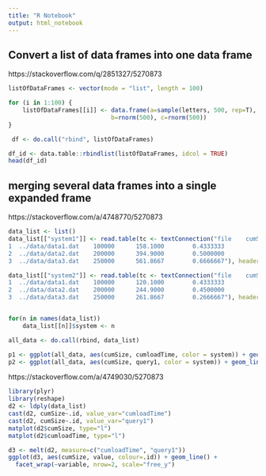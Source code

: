 ```yaml
---
title: "R Notebook"
output: html_notebook
---
```


## Convert a list of data frames into one data frame

https://stackoverflow.com/q/2851327/5270873

```r
listOfDataFrames <- vector(mode = "list", length = 100)

for (i in 1:100) {
    listOfDataFrames[[i]] <- data.frame(a=sample(letters, 500, rep=T),
                             b=rnorm(500), c=rnorm(500))
}

 df <- do.call("rbind", listOfDataFrames)
```


```r
df_id <- data.table::rbindlist(listOfDataFrames, idcol = TRUE)
head(df_id)
```

## merging several data frames into a single expanded frame

https://stackoverflow.com/a/4748770/5270873

```r
data_list <- list()
data_list[["system1"]] <- read.table(tc <- textConnection("file    cumSize     cumloadTime     query1
1  ../data/data1.dat    100000      158.1000        0.4333333
2  ../data/data2.dat    200000      394.9000        0.5000000
3  ../data/data3.dat    250000      561.8667        0.6666667"), header = TRUE); close(tc)

data_list[["system2"]] <- read.table(tc <- textConnection("file    cumSize     cumloadTime     query1
1  ../data/data1.dat    100000      120.1000        0.4333333
2  ../data/data2.dat    200000      244.9000        0.4500000
3  ../data/data3.dat    250000      261.8667        0.2666667"), header = TRUE); close(tc)


for(n in names(data_list)) 
    data_list[[n]]$system <- n

all_data <- do.call(rbind, data_list)
```


```r
p1 <- ggplot(all_data, aes(cumSize, cumloadTime, color = system)) + geom_line(); p1
p2 <- ggplot(all_data, aes(cumSize, query1, color = system)) + geom_line(); p2
```

https://stackoverflow.com/a/4749030/5270873

```r
library(plyr)
library(reshape)
d2 <- ldply(data_list)
cast(d2, cumSize~.id, value_var="cumloadTime")
cast(d2, cumSize~.id, value_var="query1")
matplot(d2$cumSize, type="l")
matplot(d2$cumloadTime, type="l")
```

```r
d3 <- melt(d2, measure=c("cumloadTime", "query1"))
ggplot(d3, aes(cumSize, value, colour=.id)) + geom_line() + 
  facet_wrap(~variable, nrow=2, scale="free_y")
```

